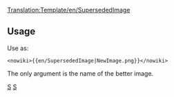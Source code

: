 <noinclude>[[Translation:Template/en/SupersededImage]]{{en/-}}</noinclude>{{ambox
| type  = notice
| text  = This image has been '''superseded''' by [[uploads/en/.{{{1}}}]]. Consider using that image instead. Note that this image will not be deleted automatically.
}}<noinclude>

==Usage==
Use as:
<pre><nowiki>{{en/SupersededImage|NewImage.png}}</nowiki></pre>

The only argument is the name of the better image.
</noinclude>

[[Category:en/Templates|S]][[Category:en/Message boxes|S]]
